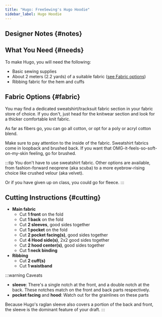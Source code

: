 ```yaml
---
title: "Hugo: FreeSewing's Hugo Hoodie"
sidebar_label: Hugo Hoodie
---
```



<DocusaurusDoc>
  <DesignInfo design="hugo" noDocsLink />
</DocusaurusDoc>

## Designer Notes {#notes}

<Notes />

## What You Need {#needs}

To make Hugo, you will need the following:

- Basic sewing supplies
- About 2 meters (2.2 yards) of a suitable fabric ([see Fabric
  options](#fabric))
- Ribbing fabric for the hem and cuffs

## Fabric Options {#fabric}

You may find a dedicated sweatshirt/tracksuit fabric section in your fabric
store of choice. If you don't, just head for the knitwear section and look for
a thicker comfortable knit fabric.

As far as fibers go, you can go all cotton, or opt for a poly or acryl cotton
blend.

Make sure to pay attention to the inside of the fabric. Sweatshirt fabrics come
in loopback and brushed back. If you want that OMG-it-feels-so-soft-on-my-skin
feeling, go for brushed.

:::tip
You don't have to use sweatshirt fabric. Other options are available, from
fashion-forward neoprene (aka scuba) to a more eyebrow-rising choice like
crushed velour (aka velvet).

Or if you have given up on class, you could go for fleece.
:::

## Cutting Instructions {#cutting}

- **Main fabric**
  - Cut **1 front** on the fold
  - Cut **1 back** on the fold
  - Cut **2 sleeves**, good sides together
  - Cut **1 pocket** on the fold
  - Cut **2 pocket facing(s)**, good sides together
  - Cut **4 Hood side(s)**, 2x2 good sides together
  - Cut **2 hood center(s)**, good sides together
  - Cut **1 neck binding**
- **Ribbing**
  - Cut **2 cuff(s)**
  - Cut **1 waistband**

:::warning Caveats

- **sleeve**: There's a single notch at the front, and a double notch at the
  back. These notches match on the front and back parts respectively.
- **pocket facing** and **hood**: Watch out for the grainlines on these parts

Because Hugo's raglan sleeve also covers a portion of the back and front, the
sleeve is the dominant feature of your draft.
:::
